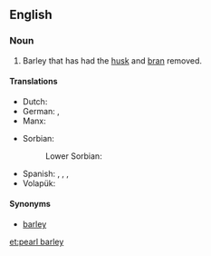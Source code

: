 ==English==

===Noun===
{{en-noun|-}}

# Barley that has had the [[husk]] and [[bran]] removed.

====Translations====
{{trans-top|barley with the husk and bran removed}}
* Dutch: {{t+|nl|gort|m}}
* German: {{t+|de|Graupen|f-p}}, {{t|de|Perlgraupen|f-p}}
* Manx: {{t|gv|oarn skihlt|f}}
{{trans-mid}}
* Sorbian:
*: Lower Sorbian: {{t|dsb|kšupy|f-p}}
* Spanish: {{t+|es|mote|m}}, {{t|es|mote de trigo|m}}, {{t|es|cebada perlada|f}}, {{t|es|trigo perlado|m}}
* Volapük: {{t|vo|pärlatahod}}
{{trans-bottom}}

====Synonyms====
* {{l|en|pearled}} [[barley]]

[[et:pearl barley]]